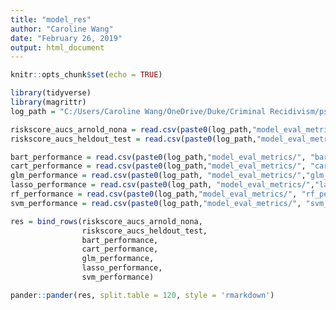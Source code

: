 ```yaml
---
title: "model_res"
author: "Caroline Wang"
date: "February 26, 2019"
output: html_document
---
```


```r
knitr::opts_chunk$set(echo = TRUE)
```


```r
library(tidyverse)
library(magrittr)
log_path = "C:/Users/Caroline Wang/OneDrive/Duke/Criminal Recidivism/psa-analysis/logs/baselines/"

```

```r
riskscore_aucs_arnold_nona = read.csv(paste0(log_path,"model_eval_metrics/", "riskscore_aucs_arnold_nona", ".csv"))
riskscore_aucs_heldout_test = read.csv(paste0(log_path,"model_eval_metrics/", "riskscore_aucs_heldout_test", ".csv"))

bart_performance = read.csv(paste0(log_path,"model_eval_metrics/", "bart_performance", ".csv"))
cart_performance = read.csv(paste0(log_path,"model_eval_metrics/", "cart_performance", ".csv"))
glm_performance = read.csv(paste0(log_path, "model_eval_metrics/","glm_performance", ".csv"))
lasso_performance = read.csv(paste0(log_path, "model_eval_metrics/","lasso_performance", ".csv"))
rf_performance = read.csv(paste0(log_path,"model_eval_metrics/", "rf_performance", ".csv"))
svm_performance = read.csv(paste0(log_path,"model_eval_metrics/", "svm_performance", ".csv"))

```

```r
res = bind_rows(riskscore_aucs_arnold_nona,
                riskscore_aucs_heldout_test,
                bart_performance, 
                cart_performance,
                glm_performance,
                lasso_performance,
                svm_performance)

pander::pander(res, split.table = 120, style = 'rmarkdown')
```

